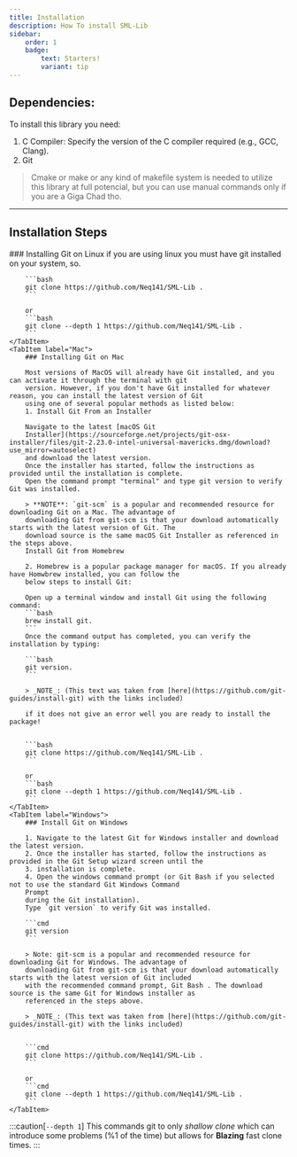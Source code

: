 ```yaml
---
title: Installation
description: How To install SML-Lib
sidebar:
    order: 1
    badge:
        text: Starters!
        variant: tip
---
```



## Dependencies:

To install this library you need:

1. C Compiler: Specify the version of the C compiler required (e.g., GCC, Clang).
2. Git
> Cmake or make or any kind of makefile system is needed to utilize this library at full potencial, but you can
> use manual commands only if you are a Giga Chad tho.

---
## Installation Steps

<Tabs>
    <TabItem label="Linux">
        ### Installing Git on Linux
        if you are using linux you must have git installed on your system, so.

        ```bash
        git clone https://github.com/Neq141/SML-Lib .
        ```

        or
        ```bash
        git clone --depth 1 https://github.com/Neq141/SML-Lib .
        ```
    </TabItem>
    <TabItem label="Mac">
        ### Installing Git on Mac

        Most versions of MacOS will already have Git installed, and you can activate it through the terminal with git
        version. However, if you don't have Git installed for whatever reason, you can install the latest version of Git
        using one of several popular methods as listed below:
        1. Install Git From an Installer

        Navigate to the latest [macOS Git
        Installer](https://sourceforge.net/projects/git-osx-installer/files/git-2.23.0-intel-universal-mavericks.dmg/download?use_mirror=autoselect)
        and download the latest version.
        Once the installer has started, follow the instructions as provided until the installation is complete.
        Open the command prompt "terminal" and type git version to verify Git was installed.

        > **NOTE**: `git-scm` is a popular and recommended resource for downloading Git on a Mac. The advantage of
        downloading Git from git-scm is that your download automatically starts with the latest version of Git. The
        download source is the same macOS Git Installer as referenced in the steps above.
        Install Git from Homebrew

        2. Homebrew is a popular package manager for macOS. If you already have Homwbrew installed, you can follow the
        below steps to install Git:

        Open up a terminal window and install Git using the following command:
        ```bash
        brew install git.
        ```
        Once the command output has completed, you can verify the installation by typing:

        ```bash
        git version.
        ```

        > _NOTE_: (This text was taken from [here](https://github.com/git-guides/install-git) with the links included)

        if it does not give an error well you are ready to install the package!


        ```bash
        git clone https://github.com/Neq141/SML-Lib .
        ```

        or
        ```bash
        git clone --depth 1 https://github.com/Neq141/SML-Lib .
        ```
    </TabItem>
    <TabItem label="Windows">
        ### Install Git on Windows

        1. Navigate to the latest Git for Windows installer and download the latest version.
        2. Once the installer has started, follow the instructions as provided in the Git Setup wizard screen until the
        3. installation is complete.
        4. Open the windows command prompt (or Git Bash if you selected not to use the standard Git Windows Command
        Prompt
        during the Git installation).
        Type `git version` to verify Git was installed.

        ```cmd
        git version
        ```

        > Note: git-scm is a popular and recommended resource for downloading Git for Windows. The advantage of
        downloading Git from git-scm is that your download automatically starts with the latest version of Git included
        with the recommended command prompt, Git Bash . The download source is the same Git for Windows installer as
        referenced in the steps above.

        > _NOTE_: (This text was taken from [here](https://github.com/git-guides/install-git) with the links included)


        ```cmd
        git clone https://github.com/Neq141/SML-Lib .
        ```

        or
        ```cmd
        git clone --depth 1 https://github.com/Neq141/SML-Lib .
        ```
    </TabItem>
</Tabs>

:::caution[`--depth 1`]
This commands git to only _shallow clone_ which can introduce some problems (%1 of the time) but allows for <b>Blazing</b> fast clone times.
:::